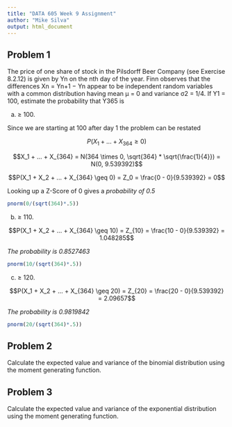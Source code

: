 ```yaml
---
title: "DATA 605 Week 9 Assignment"
author: "Mike Silva"
output: html_document
---
```


## Problem 1

The price of one share of stock in the Pilsdorff Beer Company (see Exercise 8.2.12) is given by Yn on the nth day of the year. Finn observes that the differences Xn = Yn+1 − Yn appear to be independent random variables with a common distribution having mean µ = 0 and variance σ2 = 1/4. If Y1 = 100, estimate the probability that Y365 is

(a) ≥ 100.

Since we are starting at 100 after day 1 the problem can be restated 

$$P(X_1 + ... + X_{364} \geq 0)$$ 

$$X_1 + ... + X_{364} = N(364 \times 0, \sqrt{364} * \sqrt{\frac{1}{4}}) = N(0, 9.539392)$$

$$P(X_1 + X_2 + ... + X_{364} \geq 0) = Z_0 = \frac{0 - 0}{9.539392} = 0$$

Looking up a Z-Score of 0 gives a *probability of 0.5*

```r
pnorm(0/(sqrt(364)*.5))
```

(b) ≥ 110.

$$P(X_1 + X_2 + ... + X_{364} \geq 10) = Z_{10} = \frac{10 - 0}{9.539392} = 1.048285$$

*The probability is 0.8527463*


```r
pnorm(10/(sqrt(364)*.5))
```

(c) ≥ 120.

$$P(X_1 + X_2 + ... + X_{364} \geq 20) = Z_{20} = \frac{20 - 0}{9.539392} = 2.09657$$

*The probability is 0.9819842*

```r
pnorm(20/(sqrt(364)*.5))
```

## Problem 2

Calculate the expected value and variance of the binomial distribution using the moment generating function.

## Problem 3

Calculate the expected value and variance of the exponential distribution using the moment generating function.